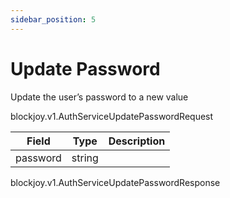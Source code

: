 ```yaml
---
sidebar_position: 5
---
```



# Update Password

<ApiMethod method="rpc" name="Update" />

Update the user’s password to a new value

<ApiMethod method="requests" name="AuthServiceUpdatePasswordRequest" />

<VersionType>blockjoy.v1.AuthServiceUpdatePasswordRequest</VersionType>

| Field    | Type   | Description |
| -------- | ------ | ----------- |
| password | string |             |

<CustomCodeBlock codes={codes} />

<ApiMethod method="returns" name="AuthServiceUpdatePasswordResponse" />

<VersionType>blockjoy.v1.AuthServiceUpdatePasswordResponse</VersionType>
